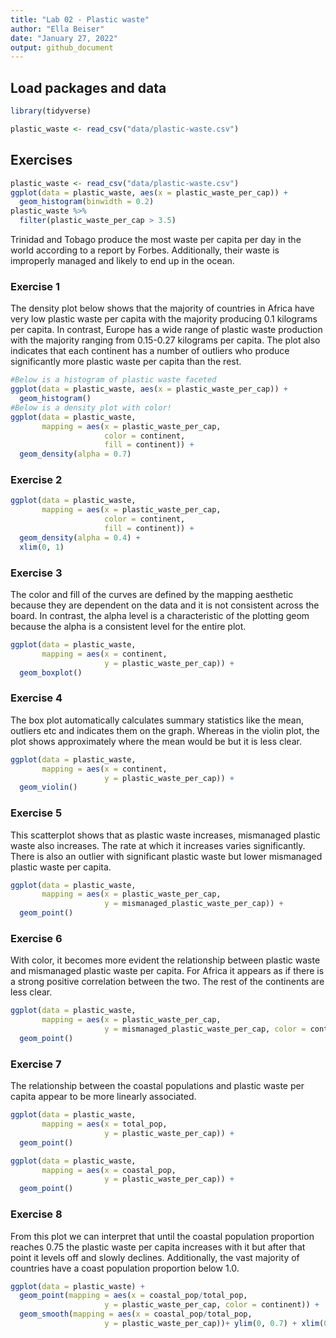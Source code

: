 ```yaml
---
title: "Lab 02 - Plastic waste"
author: "Ella Beiser"
date: "January 27, 2022"
output: github_document
---
```


## Load packages and data

```r
library(tidyverse) 
```

```r
plastic_waste <- read_csv("data/plastic-waste.csv")
```

## Exercises

```r
plastic_waste <- read_csv("data/plastic-waste.csv")
ggplot(data = plastic_waste, aes(x = plastic_waste_per_cap)) +
  geom_histogram(binwidth = 0.2)
plastic_waste %>%
  filter(plastic_waste_per_cap > 3.5)
```
Trinidad and Tobago produce the most waste per capita per day in the world according to a report by Forbes. Additionally, their waste is improperly managed and likely to end up in the ocean.

### Exercise 1

The density plot below shows that the majority of countries in Africa have very low plastic waste per capita with the majority producing 0.1 kilograms per capita. In contrast, Europe has a wide range of plastic waste production with the majority ranging from 0.15-0.27 kilograms per capita. The plot also indicates that each continent has a number of outliers who produce significantly more plastic waste per capita than the rest.  

```r
#Below is a histogram of plastic waste faceted
ggplot(data = plastic_waste, aes(x = plastic_waste_per_cap)) +
  geom_histogram()
#Below is a density plot with color!
ggplot(data = plastic_waste, 
       mapping = aes(x = plastic_waste_per_cap, 
                     color = continent, 
                     fill = continent)) +
  geom_density(alpha = 0.7)
```

### Exercise 2
```r
ggplot(data = plastic_waste, 
       mapping = aes(x = plastic_waste_per_cap, 
                     color = continent, 
                     fill = continent)) +
  geom_density(alpha = 0.4) +
  xlim(0, 1)
```

### Exercise 3

The color and fill of the curves are defined by the mapping aesthetic because they are dependent on the data and it is not consistent across the board. In contrast, the alpha level is a characteristic of the plotting geom because the alpha is a consistent level for the entire plot. 

```r
ggplot(data = plastic_waste, 
       mapping = aes(x = continent, 
                     y = plastic_waste_per_cap)) +
  geom_boxplot()
```

### Exercise 4

The box plot automatically calculates summary statistics like the mean, outliers etc and indicates them on the graph. Whereas in the violin plot, the plot shows approximately where the mean would be but it is less clear. 
```r
ggplot(data = plastic_waste, 
       mapping = aes(x = continent, 
                     y = plastic_waste_per_cap)) +
  geom_violin()
```

### Exercise 5

This scatterplot shows that as plastic waste increases, mismanaged plastic waste also increases. The rate at which it increases varies significantly. There is also an outlier with significant plastic waste but lower mismanaged plastic waste per capita. 
```r
ggplot(data = plastic_waste, 
       mapping = aes(x = plastic_waste_per_cap, 
                     y = mismanaged_plastic_waste_per_cap)) +
  geom_point()
```

### Exercise 6

With color, it becomes more evident the relationship between plastic waste and mismanaged plastic waste per capita. For Africa it appears as if there is a strong positive correlation between the two. The rest of the continents are less clear. 
```r
ggplot(data = plastic_waste, 
       mapping = aes(x = plastic_waste_per_cap, 
                     y = mismanaged_plastic_waste_per_cap, color = continent, fill = continent)) +
  geom_point()
```

### Exercise 7

The relationship between the coastal populations and plastic waste per capita appear to be more linearly associated. 
```r
ggplot(data = plastic_waste, 
       mapping = aes(x = total_pop, 
                     y = plastic_waste_per_cap)) +
  geom_point()
```

```r
ggplot(data = plastic_waste, 
       mapping = aes(x = coastal_pop, 
                     y = plastic_waste_per_cap)) +
  geom_point()
```

### Exercise 8
From this plot we can interpret that until the coastal population proportion reaches 0.75 the plastic waste per capita increases with it but after that point it levels off and slowly declines. Additionally, the vast majority of countries have a coast population proportion below 1.0. 

```r
ggplot(data = plastic_waste) +
  geom_point(mapping = aes(x = coastal_pop/total_pop, 
                     y = plastic_waste_per_cap, color = continent)) +
  geom_smooth(mapping = aes(x = coastal_pop/total_pop, 
                     y = plastic_waste_per_cap))+ ylim(0, 0.7) + xlim(0, 1.75) + labs(x = "Coastal population proportion (Coastal / total population)", y="Plastic waste per capita", title = "Plastic waste vs Coastal population proportion", subtitle = "by continent", color = "Continent") 

```
